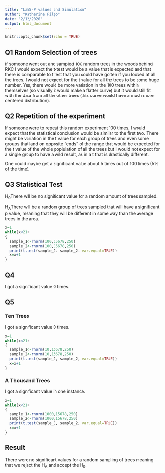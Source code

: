 ```yaml
---
title: "Lab5-P values and Simulation"
author: "Katherine Filpo"
date: "2/12/2020"
output: html_document
---
```


```r
knitr::opts_chunk$set(echo = TRUE)
```

## Q1 Random Selection of trees
If someone went out and sampled 100 random trees in the woods behind RKC I would expect the t-test would be a value that is expected and that there is comparable to t test that you could have gotten if you looked at all the trees. I would not expect for the t value for all the trees to be some huge number. Yes, there would be more variation in the 100 trees within themselves (so visually it would make a flatter curve) but it would still fit with the data from all the other trees (this curve would have a much more centered distribution). 

## Q2 Repetition of the experiment
If someone were to repeat this random experiment 100 times, I would expect that the statistical conclusion would be similar to the first two. There might be variation in the t value for each group of trees and even some groups that land on opposite "ends" of the range that would be expected for the t value of the whole poplulation of all the trees but I would not expect for a single group to have a wild result, as in a t that is drastically different. 

One could maybe get a significant value about 5 times out of 100 times (5% of the time).

## Q3 Statistical Test
H~0~There will be no significant value for a random amount of trees sampled. 

H~A~There will be a random group of trees sampled that will have a significant p value, meaning that they will be different in some way than the average trees in the area. 

```r
x=1
while(x<21)
{
  sample_1<-rnorm(100,15678,250)
  sample_2<-rnorm(100,15678,250)
  print(t.test(sample_1, sample_2, var.equal=TRUE))
  x=x+1
}
```

## Q4 
I got a significant value 0 times. 

## Q5 
### Ten Trees
I got a significant value 0 times. 
```r
x=1
while(x<21)
{
  sample_1<-rnorm(10,15678,250)
  sample_2<-rnorm(10,15678,250)
  print(t.test(sample_1, sample_2, var.equal=TRUE))
  x=x+1
}
```

### A Thousand Trees
I got a significant value in one instance.
```r
x=1
while(x<21)
{
  sample_1<-rnorm(1000,15678,250)
  sample_2<-rnorm(1000,15678,250)
  print(t.test(sample_1, sample_2, var.equal=TRUE))
  x=x+1
}
```


## Result

There were no significant values for a random sampling of trees meaning that we reject the H~A~ and accept the H~0~.
